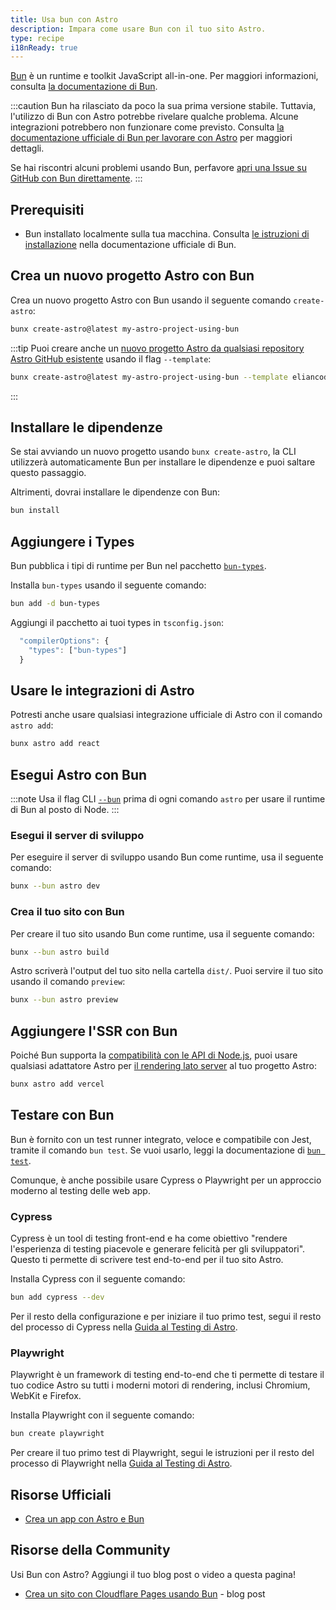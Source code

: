 ```yaml
---
title: Usa bun con Astro
description: Impara come usare Bun con il tuo sito Astro.
type: recipe
i18nReady: true
---
```


[Bun](https://bun.sh/) è un runtime e toolkit JavaScript all-in-one. Per maggiori informazioni, consulta [la documentazione di Bun](https://bun.sh/docs).

:::caution
Bun ha rilasciato da poco la sua prima versione stabile. Tuttavia, l'utilizzo di Bun con Astro potrebbe rivelare qualche problema. Alcune integrazioni potrebbero non funzionare come previsto. Consulta [la documentazione ufficiale di Bun per lavorare con Astro](https://bun.sh/guides/ecosystem/astro) per maggiori dettagli.

Se hai riscontri alcuni problemi usando Bun, perfavore [apri una Issue su GitHub con Bun direttamente](https://github.com/oven-sh/bun/issues/new/choose).
:::

## Prerequisiti

- Bun installato localmente sulla tua macchina. Consulta [le istruzioni di installazione](https://bun.sh/docs/installation) nella documentazione ufficiale di Bun.

## Crea un nuovo progetto Astro con Bun

Crea un nuovo progetto Astro con Bun usando il seguente comando `create-astro`:

```bash
bunx create-astro@latest my-astro-project-using-bun
```

:::tip
Puoi creare anche un [nuovo progetto Astro da qualsiasi repository Astro GitHub esistente](/it/install/auto/#template-di-partenza) usando il flag `--template`:
```bash
bunx create-astro@latest my-astro-project-using-bun --template eliancodes/brutal
```
:::

## Installare le dipendenze

Se stai avviando un nuovo progetto usando `bunx create-astro`, la CLI utilizzerà automaticamente Bun per installare le dipendenze e puoi saltare questo passaggio.

Altrimenti, dovrai installare le dipendenze con Bun:

```bash
bun install
```

## Aggiungere i Types

Bun pubblica i tipi di runtime per Bun nel pacchetto [`bun-types`](https://www.npmjs.com/package/bun-types).

Installa `bun-types` usando il seguente comando:

```sh
bun add -d bun-types
```

Aggiungi il pacchetto ai tuoi types in `tsconfig.json`:

```ts title="tsconfig.json"
  "compilerOptions": {
    "types": ["bun-types"]
  }
```

## Usare le integrazioni di Astro

Potresti anche usare qualsiasi integrazione ufficiale di Astro con il comando `astro add`:


```bash
bunx astro add react
```

## Esegui Astro con Bun

:::note
Usa il flag CLI [`--bun`](https://bun.sh/docs/cli/bunx#shebangs) prima di ogni comando `astro` per usare il runtime di Bun al posto di Node.
:::

### Esegui il server di sviluppo

Per eseguire il server di sviluppo usando Bun come runtime, usa il seguente comando:

```bash
bunx --bun astro dev
```

### Crea il tuo sito con Bun

Per creare il tuo sito usando Bun come runtime, usa il seguente comando:

```bash
bunx --bun astro build
```

Astro scriverà l'output del tuo sito nella cartella `dist/`. Puoi servire il tuo sito usando il comando `preview`: 

```bash
bunx --bun astro preview
```

## Aggiungere l'SSR con Bun

Poiché Bun supporta la [compatibilità con le API di Node.js](https://bun.sh/docs/runtime/nodejs-apis), puoi usare qualsiasi adattatore Astro per [il rendering lato server](/it/guides/server-side-rendering/) al tuo progetto Astro:

```bash
bunx astro add vercel
```

## Testare con Bun

Bun è fornito con un test runner integrato, veloce e compatibile con Jest, tramite il comando `bun test`. Se vuoi usarlo, leggi la documentazione di [`bun test`](https://bun.sh/docs/cli/test).

Comunque, è anche possibile usare Cypress o Playwright per un approccio moderno al testing delle web app.

### Cypress

Cypress è un tool di testing front-end e ha come obiettivo "rendere l'esperienza di testing piacevole e generare felicità per gli sviluppatori". Questo ti permette di scrivere test end-to-end per il tuo sito Astro.

Installa Cypress con il seguente comando:

```bash
bun add cypress --dev
```

Per il resto della configurazione e per iniziare il tuo primo test, segui il resto del processo di Cypress nella [Guida al Testing di Astro](/it/guides/testing/#configuration).

### Playwright

Playwright è un framework di testing end-to-end che ti permette di testare il tuo codice Astro su tutti i moderni motori di rendering, inclusi Chromium, WebKit e Firefox.

Installa Playwright con il seguente comando:

```bash
bun create playwright
```

Per creare il tuo primo test di Playwright, segui le istruzioni per il resto del processo di Playwright nella [Guida al Testing di Astro](/it/guides/testing/#create-your-first-playwright-test).

## Risorse Ufficiali

- [Crea un app con Astro e Bun](https://bun.sh/guides/ecosystem/astro)

## Risorse della Community

Usi Bun con Astro? Aggiungi il tuo blog post o video a questa pagina!

- [Crea un sito con Cloudflare Pages usando Bun](https://blog.otterlord.dev/posts/hello-from-bun/) - blog post
